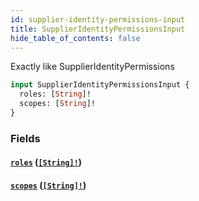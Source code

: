 ```yaml
---
id: supplier-identity-permissions-input
title: SupplierIdentityPermissionsInput
hide_table_of_contents: false
---
```



Exactly like SupplierIdentityPermissions

```graphql
input SupplierIdentityPermissionsInput {
  roles: [String]!
  scopes: [String]!
}
```


### Fields

#### [`roles`](#) ([`[String]!`](/developers/supplier-apis/supply-api/graphql/reference/scalars/string))




#### [`scopes`](#) ([`[String]!`](/developers/supplier-apis/supply-api/graphql/reference/scalars/string))






